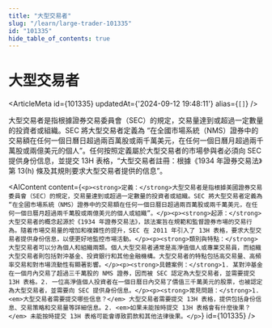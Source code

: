 ```yaml
---
title: "大型交易者"
slug: "/learn/large-trader-101335"
id: "101335"
hide_table_of_contents: true
---
```



# 大型交易者

<ArticleMeta id={101335} updatedAt={'2024-09-12 19:48:11'} alias={`[]`} />
<div className='border-solid border-b border-t-0 my-4 border-[var(--ifm-color-gray-300)]' />

大型交易者是指根據證券交易委員會（SEC）的規定，交易量達到或超過一定數量的投資者或組織。SEC 將大型交易者定義為 “在全國市場系統（NMS）證券中的交易額在任何一個日曆日超過兩百萬股或兩千萬美元，在任何一個日曆月超過兩千萬股或兩億美元的個人”。任何按照定義屬於大型交易者的市場參與者必須向 SEC 提供身份信息，並提交 13H 表格，“大型交易者註冊：根據《1934 年證券交易法》第 13(h) 條及其規則要求大型交易者提供的信息”。

<AIContent content={`<p><strong>定義：</strong>大型交易者是指根據美國證券交易委員會（SEC）的規定，交易量達到或超過一定數量的投資者或組織。SEC 將大型交易者定義為 “在全國市場系統（NMS）證券中的交易額在任何一個日曆日超過兩百萬股或兩千萬美元，在任何一個日曆月超過兩千萬股或兩億美元的個人或組織”。</p><p><strong>起源：</strong>大型交易者的概念起源於《1934 年證券交易法》，該法案旨在規範和監督證券市場的交易行為。隨着市場交易量的增加和複雜性的提升，SEC 在 2011 年引入了 13H 表格，要求大型交易者提供身份信息，以便更好地監控市場活動。</p><p><strong>類別與特點：</strong>大型交易者可以分為個人和組織兩類。個人大型交易者通常是高淨值個人或專業交易員，而組織大型交易者則包括對沖基金、投資銀行和其他金融機構。大型交易者的特點包括高交易量、高頻率交易和對市場流動性有顯著影響。</p><p><strong>具體案例：</strong>1. 某對沖基金在一個月內交易了超過三千萬股的 NMS 證券，因而被 SEC 認定為大型交易者，並需要提交 13H 表格。2. 一位高淨值個人投資者在一個日曆日內交易了價值三千萬美元的股票，也被認定為大型交易者，並需要向 SEC 提供身份信息。</p><p><strong>常見問題：</strong>1. <em>大型交易者需要提交哪些信息？</em> 大型交易者需要提交 13H 表格，提供包括身份信息、交易策略和交易量等詳細信息。2. <em>如果未能按時提交 13H 表格會有什麼後果？</em> 未能按時提交 13H 表格可能會導致罰款和其他法律後果。</p>`} id={101335} />
